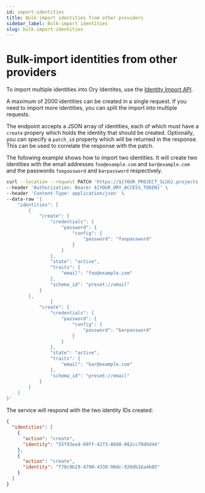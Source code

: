 ```yaml
---
id: import-identities
title: Bulk-import identities from other providers
sidebar_label: Bulk-import identities
slug: bulk-import-identities
---
```


# Bulk-import identities from other providers

To import multiple identities into Ory Identites, use the
[Identity Import API](https://www.ory.sh/docs/reference/api#tag/identity/operation/batchPatchIdentities).

A maximum of 2000 identities can be created in a single request. If you need to import more identities, you can split the import
into multiple requests.

The endpoint accepts a JSON array of identities, each of which must have a `create` propery which holds the identity that should
be created. Optionally, you can specify a `patch_id` property which will be returned in the response. This can be used to
correlate the response with the patch.

The following example shows how to import two identities. It will create two identities with the email addresses `foo@example.com`
and `bar@example.com` and the passwords `foopassword` and `barpassword` respectively.

```bash
curl --location --request PATCH 'https://${YOUR_PROJECT_SLUG}.projects.oryapis.com/admin/identities' \
--header 'Authorization: Bearer ${YOUR_ORY_ACCESS_TOKEN}' \
--header 'Content-Type: application/json' \
--data-raw '{
    "identities": [
        {
            "create": {
                "credentials": {
                    "password": {
                        "config": {
                            "password": "foopassword"
                        }
                    }
                },
                "state": "active",
                "traits": {
                    "email": "foo@example.com"
                },
                "schema_id": "preset://email"
            }
        },
                {
            "create": {
                "credentials": {
                    "password": {
                        "config": {
                            "password": "barpassword"
                        }
                    }
                },
                "state": "active",
                "traits": {
                    "email": "bar@example.com"
                },
                "schema_id": "preset://email"
            }
        }
    ]
}'
```

The service will respond with the two identity IDs created:

```json
{
  "identities": [
    {
      "action": "create",
      "identity": "55f93ea4-09ff-4273-8b88-082cc70d6d44"
    },
    {
      "action": "create",
      "identity": "f70c9b29-4790-4330-90dc-920db16a4b85"
    }
  ]
}
```
